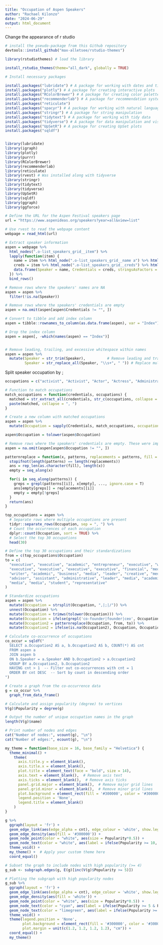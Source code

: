 ---
title: "Occupation of Aspen Speakers"
author: "Rachael Kilonzo"
date: "2024-06-29"
output: html_document
---

Change the appearance of r studio
```{r}

# install the pseudo-package from this Github repository
devtools::install_github("max-alletsee/rstudio-themes")

library(rstudiothemes) # load the library

install_rstudio_themes(theme="all_dark", globally = TRUE)

```



```{r}

# Install necessary packages

install.packages("lubridate") # A package for working with dates and times
install.packages("plotly") # A package for creating interactive plots
install.packages("RColorBrewer") # A package for creating color palettes
install.packages("recommenderlab") # A package for recommendation systems
install.packages("reticulate")
install.packages("spacyr") # A package for working with natural language processing
install.packages("stringr") # A package for string manipulation
install.packages("tidytext") # A package for working with tidy data
install.packages("tidyverse") # A package for data manipulation and visualization
install.packages("UpSetR") # A package for creating UpSet plots
install.packages("sqldf")



```




```{r}

library(lubridate)
library(igraph)
library(plotly)
library(purrr)
library(RColorBrewer)
library(recommenderlab)
library(reticulate)
library(rvest) # Was installed along with tidyverse
library(stringr)
library(tidytext)
library(tidyverse)
library(UpSetR)
library(sqldf)
library(ggraph)
library(ggforce)

```



```{r}

# Define the URL for the Aspen Festival speakers page
url = "https://www.aspenideas.org/speakers?year=all&view=list"

# Use rvest to read the webpage content
webpage = read_html(url)

```



```{r}

# Extract speaker information
aspen = webpage %>%
  html_nodes(".o-list_speakers_grid__item") %>%
  lapply(function(item) {
    name = item %>% html_node(".o-list_speakers_grid__name a") %>% html_text()
    creds = item %>% html_node(".o-list_speakers_grid__creds") %>% html_text()
    data.frame(Speaker = name, Credentials = creds, stringsAsFactors = FALSE)
  }) %>%
  bind_rows()

```



```{r}

# Remove rows where the speakers' names are NA
aspen = aspen %>%
  filter(!is.na(Speaker))

# Remove rows where the speakers' credentials are empty
aspen = na.omit(aspen[aspen$Credentials != "", ])

# Convert to tibble and add index column
aspen = tibble::rownames_to_column(as.data.frame(aspen), var = "Index")

# Drop the index column
aspen = aspen[, -which(names(aspen) == "Index")]


# Remove leading, trailing, and excessive whitespace within names
aspen = aspen %>%
  mutate(Speaker = str_trim(Speaker),          # Remove leading and trailing whitespace
         Speaker = str_replace_all(Speaker, "\\s+", " ")) # Replace multiple spaces with a single space


```


Split speaker occupation by ;

```{r}

occupations = c("activist", "Activist", "Actor", "Actress", "Administrator", "Admiral", "Advisor", "Advocate", "Alumni", "Alumnus", "Ambassador", "Analyst", "Anchor", "Announcer", "Architect", "Artist", "Artistic Director", "Assistant", "Astronaut", "Astrophysicist", "Attorney", "Author", "Band", "Board Member", "Board of Trustees Member", "Bureau Chief", "Business Officer", "Cellist", "CEO", "Chair", "Chairman", "Chairwoman", "Chancellor", "Chaplain", "Chef", "Chief", "Chief of Staff", "Climber", "Clinical Trials Officer", "Co-Artistic Director", "Co-Chair", "Co-Chief", "Co-Creator", "Co-founder", "Co-Founder", "Coach", "Columnist", "Commentator", "Commercial Officer", "Commissioner", "Communications and Impact Officer", "Composer", "Congressman", "Conservationist", "Consultant", "Consultant", "Contractor", "Contributor", "Coordinator", "Correspondent", "Correspondent", "Council", "Counsel", "Counsel", "Country music duo", "Creative Officer", "Creator", "Curator", "Data Officer", "Dean", "Design Chief", "Designer", "Developer", "Digital Officer", "Diplomat", "Director", "Diversity Officer", "Drummer", "Economist", "Editor", "Education Assistant", "Education Manager", "Engineer", "Entrepreneur", "Essayist", "Executive", "Farmer", "Fashion Designer", "Fellow", "Filmaker", "Filmmaker", "Financial Officer", "First Lady", "Forager", "Founder", "Governor", "Guitarist", "Head", "Health Equity Officer", "Heat Officer", "Historian", "host", "Host", "Impact Officer", "Information Officer", "Innovation Officer", "Instructor of Neurosurgery", "International Partners", "inventor", "Investigator", "Investment Officer", "Investor", "Journalism Major", "Journalist", "Lawyer", "Lead", "Leader", "Lecturer", "Legal Officer", "Librarian", "Lieutenant", "Manager", "Manager", "Mandolinist", "Marketing Officer", "Mayor", "Medical Officer", "Minister", "Model", "Mountaineer", "Musician", "Novelist", "Nursing Officer", "Olympic", "Operating Officer", "Operations Officer", "Owner", "Partner", "Partner", "Pastor", "Philanthropist", "Photographer", "Photojournalist", "Physician", "Pianist", "player", "Player", "Podcast Host", "Policy Advisor", "Policy Programs", "Pollster", "President", "Prime Minister", "Principal", "Producer", "Product Officer", "Professor", "Program Officer", "Promotion Officer", "Provost", "Psychiatrist", "Psychologist", "Quarterback", "Rabbi", "Rapper", "Recorder", "Reporter", "Representative", "Research Associate", "Research Officer", "Research Scientist", "Research Specialist", "Researcher", "Resident", "Restaurateur", "Scholar", "Scientist", "Screenwriter", "Second Gentleman", "Secretary", "Secretary of State", "Senate", "Senator", "Services Specialist", "Sheriff", "Singer", "singer-songwriter", "Songwriter", "Soprano", "Spokesperson", "Sportscaster", "Strategist", "Strategist", "Strategy Officer", "Student", "Superintendent", "Surgeon", "Teacher", "Technology Officer", "TikToker", "Trader", "Treasurer", "Trustee", "Undersecretary", "Underwriter", "Vice Chair", "Vice Chairman", "Vice President", "Violinist", "Visual Artist", "VP", "Writer")


```



```{r}

# Function to match occupations
match_occupations = function(credentials, occupations) {
  matched = str_extract_all(credentials, str_c(occupations, collapse = "|")) %>% unlist() %>% unique()
  paste(matched, collapse = ", ")
}

# Create a new column with matched occupations
aspen = aspen %>%
  mutate(Occupation = sapply(Credentials, match_occupations, occupations = occupations))

aspen$Occupation = tolower(aspen$Occupation)

# Remove rows where the speakers' credentials are empty. These were impossible to figure out
aspen = na.omit(aspen[aspen$Occupation != "", ])


```



```{r}

patternreplace = function(x, patterns, replacements = patterns, fill = NA, ...) {
  stopifnot(length(patterns) == length(replacements))
  ans = rep_len(as.character(fill), length(x))    
  empty = seq_along(x)

  for(i in seq_along(patterns)) {
    greps = grepl(patterns[[i]], x[empty], ..., ignore.case = T)
    ans[empty[greps]] = replacements[[i]]  
    empty = empty[!greps]
  }
  return(ans)
}

```




```{r}

top_occupations = aspen %>%
  # Separate rows where multiple occupations are present
  tidyr::separate_rows(Occupation, sep = ", ") %>%
  # Count the occurrences of each occupation
  dplyr::count(Occupation, sort = TRUE) %>%
  # Select the top 30 occupations
  head(30)


```




```{r}

# Define the top 30 occupations and their standardizations
from = c(top_occupations$Occupation)
to = c(
  "executive", "executive", "academic", "entrepreneur", "executive", "writer", "entrepreneur", 
  "executive", "executive", "executive", "executive", "financial", "media", 
  "writer", "academic", "business", "media", "leader", "creative", "media", 
  "advisor", "assistant", "administrative", "leader", "media", "academic", 
  "media", "media", "student", "representative"
)

# Standardize occupations
aspen = aspen %>%
  mutate(Occupation = strsplit(Occupation, ",|;|/")) %>%
  unnest(Occupation) %>%
  mutate(Occupation = trimws(tolower(Occupation))) %>%
  mutate(Occupation = ifelse(grepl('co-founder|founder|ceo', Occupation), 'entrepreneur', Occupation)) %>%
  mutate(Occupation2 = patternreplace(Occupation, from, to)) %>%
  mutate(Occupation2 = ifelse(is.na(Occupation2), Occupation, Occupation2))


```



```{r}

# Calculate co-occurrence of occupations
co_occur = sqldf("
  SELECT a.Occupation2 AS a, b.Occupation2 AS b, COUNT(*) AS cnt
  FROM aspen a 
  JOIN aspen b 
  ON b.Speaker = a.Speaker AND b.Occupation2 > a.Occupation2
  GROUP BY a.Occupation2, b.Occupation2
  HAVING cnt > 1  -- Filter out co-occurrences with cnt = 1
  ORDER BY cnt DESC  -- Sort by count in descending order
")

# Create a graph from the co-occurrence data
g = co_occur %>% 
  graph_from_data_frame()

# Calculate and assign popularity (degree) to vertices
V(g)$Popularity = degree(g)

# Output the number of unique occupation names in the graph
length(V(g)$name)

# Print number of nodes and edges
cat("Number of nodes:", vcount(g), "\n")
cat("Number of edges:", ecount(g), "\n")


```




```{r}

my_theme = function(base_size = 16, base_family = "Helvetica") {
  theme_minimal() +
    theme(
      axis.title.y = element_blank(),
      axis.title.x = element_blank(),
      plot.title = element_text(face = "bold", size = 14),
      axis.text = element_blank(),  # Remove axis text
      axis.ticks = element_blank(),  # Remove axis ticks
      panel.grid.major = element_blank(),  # Remove major grid lines
      panel.grid.minor = element_blank(),  # Remove minor grid lines
      plot.background = element_rect(fill = '#300000', color = '#300000'),  # Burgundy red background
      legend.position = 'None',
      legend.title = element_blank()
    )
}

g %>%
  ggraph(layout = 'fr') +
  geom_edge_link(aes(edge_alpha = cnt), edge_colour = 'white', show.legend = FALSE) +
  geom_edge_density(aes(fill = '#300000')) + 
  geom_node_point(color = "white", aes(size = Popularity*0.5)) +
  geom_node_text(color = "white", aes(label = ifelse(Popularity >= 10, name, '')), size = 3, repel = TRUE, max.overlaps = Inf) +
  theme_void() + 
  my_theme() +  # Apply your custom theme here
  coord_equal()


```



```{r}

# Subset the graph to include nodes with high popularity (>= 4)
g_sub <- subgraph.edges(g, E(g)[inc(V(g)$Popularity >= 5)])

# Plotting the subgraph with high popularity nodes
g_sub %>%
  ggraph(layout = 'fr') +
  geom_edge_link(aes(edge_alpha = cnt), edge_colour = 'white', show.legend = FALSE) +
  geom_edge_density(aes(fill = 'white')) + 
  geom_node_point(color = "white", aes(size = Popularity*0.5)) +
  geom_node_text(color = "cyan", aes(label = ifelse(Popularity >= 5 & Popularity < 11, name, '')), size = 2, repel = TRUE) +
  geom_node_text(color = "limegreen", aes(label = ifelse(Popularity >= 11, name, '')), size = 3, fontface = 'bold', repel = TRUE) +
  theme_void() + 
  theme(legend.position = 'None',
        plot.background = element_rect(fill = '#300000', color = '#300000'),  # Burgundy red background
        plot.margin = unit(c(1.2, 1.2, 1.2, 1.2), "cm")) + 
  coord_equal() +
  my_theme()


```







